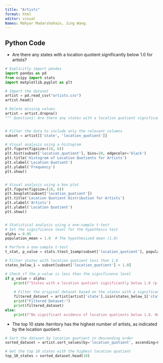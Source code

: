 ```yaml
---
title: "Artists"
format: html
editor: visual
Names: Mahyar Madarshahain, Jing Wang.
---
```


## Python Code

-   Are there any states with a location quotient significantly below 1.0 for artists?

```python
# Explicitly import pandas
import pandas as pd
from scipy import stats
import matplotlib.pyplot as plt

# Import the dataset
artist = pd.read_csv("artists.csv")
artist.head()

# Delete missing values
artist = artist.dropna()
""" Question1: Are there any states with a location quotient significantly below 1.0 for artists?"""


# Filter the data to include only the relevant columns
subset = artist[['state', 'location_quotient']]

# Visual analysis using a histogram
plt.figure(figsize=(10, 6))
plt.hist(subset['location_quotient'], bins=20, edgecolor='black')
plt.title('Histogram of Location Quotients for Artists')
plt.xlabel('Location Quotient')
plt.ylabel('Frequency')
plt.show()


# Visual analysis using a box plot
plt.figure(figsize=(10, 6))
plt.boxplot(subset['location_quotient'])
plt.title('Location Quotient Distribution for Artists')
plt.xlabel('Artists')
plt.ylabel('Location Quotient')
plt.show()


# Statistical analysis using a one-sample t-test
# Set the significance level for the hypothesis test
alpha = 0.05
population_mean = 1.0  # The hypothesized mean (1.0)

# Perform a one-sample t-test
t_stat, p_value = stats.ttest_1samp(subset['location_quotient'], population_mean)

# Filter states with location quotient less than 1.0
states_below_1 = subset[subset['location_quotient'] < 1.0]

# Check if the p-value is less than the significance level
if p_value < alpha:
    print(f"States with a location quotient significantly below 1.0 (p-value: {p_value:.4f}): {len(states_below_1)} states")
    
    # Filter the original dataset based on the states with a significantly lower location quotient than 1.0
    filtered_dataset = artist[artist['state'].isin(states_below_1['state'])]
    print("Filtered Dataset:")
    print(filtered_dataset)
else:
    print(f"No significant evidence of location quotients below 1.0. Number of states below 1.0: {len(states_below_1)}")
```

-   The top 10 state /territory has the highest number of artists, as indicated by the location quotient.

```python
# Sort the dataset by location quotient in descending order
sorted_dataset = artist.sort_values(by='location_quotient', ascending=False)

# Get the top 10 states with the highest location quotient
top_10_states = sorted_dataset.head(10)
```
